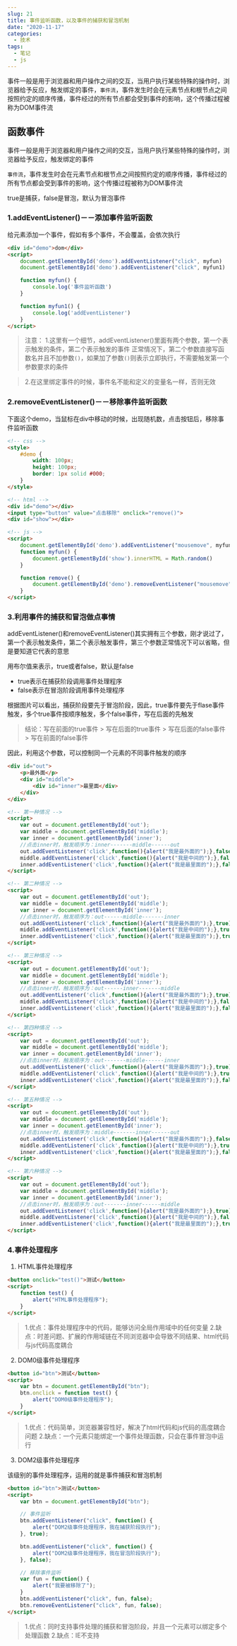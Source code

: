 ```yaml
---
slug: 21
title: 事件监听函数，以及事件的捕获和冒泡机制
date: "2020-11-17"
categories: 
  - 技术
tags: 
  - 笔记
  - js
---
```






事件一般是用于浏览器和用户操作之间的交互，当用户执行某些特殊的操作时，浏览器给予反应，触发绑定的事件，`事件流`，事件发生时会在元素节点和根节点之间按照约定的顺序传播，事件经过的所有节点都会受到事件的影响，这个传播过程被称为DOM事件流




## 函数事件

事件一般是用于浏览器和用户操作之间的交互，当用户执行某些特殊的操作时，浏览器给予反应，触发绑定的事件

`事件流`，事件发生时会在元素节点和根节点之间按照约定的顺序传播，事件经过的所有节点都会受到事件的影响，这个传播过程被称为DOM事件流

true是捕获，false是冒泡，默认为冒泡事件


### 1.addEventListener()－－添加事件监听函数

给元素添加一个事件，假如有多个事件，不会覆盖，会依次执行

```html
<div id="demo">dom</div>
<script>
    document.getElementById('demo').addEventListener("click", myfun)
    document.getElementById('demo').addEventListener("click", myfun1)

    function myfun() {
        console.log('事件监听函数')
    }

    function myfun1() {
        console.log('addEventListener')
    }
</script>
```

>注意：
>1.这里有一个细节，addEventListener()里面有两个参数，第一个表示触发的条件，第二个表示触发的事件
>正常情况下，第二个参数直接写函数名并且不加参数`()`，如果加了参数`()`则表示立即执行，不需要触发第一个参数要求的条件

>2.在这里绑定事件的时候，事件名不能和定义的变量名一样，否则无效

### 2.removeEventListener()－－移除事件监听函数

下面这个demo，当鼠标在div中移动的时候，出现随机数，点击按钮后，移除事件监听函数

```html
<!-- css -->
<style>
    #demo {
        width: 100px;
        height: 100px;
        border: 1px solid #000;
    }
</style>

<!-- html -->
<div id="demo"></div>
<input type="button" value="点击移除" onclick="remove()">
<div id="show"></div>

<!-- js -->
<script>
    document.getElementById('demo').addEventListener("mousemove", myfun)
    function myfun() {
        document.getElementById('show').innerHTML = Math.random()
    }

    function remove() {
        document.getElementById('demo').removeEventListener("mousemove", myfun)
    }
</script>
```


### 3.利用事件的捕获和冒泡做点事情

addEventListener()和removeEventListener()其实拥有三个参数，刚才说过了，第一个表示触发条件，第二个表示触发事件，第三个参数正常情况下可以省略，但是要知道它代表的意思

用布尔值来表示，true或者false，默认是false


* true表示在捕获阶段调用事件处理程序
* false表示在冒泡阶段调用事件处理程序

根据图片可以看出，捕获阶段要先于冒泡阶段，因此，true事件要先于flase事件触发，多个true事件按顺序触发，多个false事件，写在后面的先触发

>结论：写在前面的true事件 > 写在后面的true事件 > 写在后面的false事件 > 写在前面的false事件

因此，利用这个参数，可以控制同一个元素的不同事件触发的顺序

```html
<div id="out">
    <p>最外面</p>
    <div id="middle">
        <div id="inner">最里面</div>
    </div>
</div>

<!-- 第一种情况 -->
<script>
    var out = document.getElementById('out'); 
    var middle = document.getElementById('middle'); 
    var inner = document.getElementById('inner'); 
    //点击inner时，触发顺序为：inner-------middle------out
    out.addEventListener('click',function(){alert("我是最外面的");},false);   
    middle.addEventListener('click',function(){alert("我是中间的");},false);    
    inner.addEventListener('click',function(){alert("我是最里面的");},false); 
</script>

<!-- 第二种情况 -->
<script>
    var out = document.getElementById('out'); 
    var middle = document.getElementById('middle'); 
    var inner = document.getElementById('inner'); 
    //点击inner时，触发顺序为：out------middle-------inner
    out.addEventListener('click',function(){alert("我是最外面的");},true);   
    middle.addEventListener('click',function(){alert("我是中间的");},true);  
    inner.addEventListener('click',function(){alert("我是最里面的");},true); 
</script>

<!-- 第三种情况 -->
<script>
    var out = document.getElementById('out'); 
    var middle = document.getElementById('middle'); 
    var inner = document.getElementById('inner'); 
    //点击inner时，触发顺序为：out------inner-------middle
    out.addEventListener('click',function(){alert("我是最外面的");},true);   
    middle.addEventListener('click',function(){alert("我是中间的");},false);    
    inner.addEventListener('click',function(){alert("我是最里面的");},false);
</script>

<!-- 第四种情况 -->
<script>
    var out = document.getElementById('out'); 
    var middle = document.getElementById('middle'); 
    var inner = document.getElementById('inner'); 
    //点击inner时，触发顺序为：out-------middle------inner
    out.addEventListener('click',function(){alert("我是最外面的");},true);   
    middle.addEventListener('click',function(){alert("我是中间的");},true);  
    inner.addEventListener('click',function(){alert("我是最里面的");},false);
</script>

<!-- 第五种情况 -->
<script>
    var out = document.getElementById('out'); 
    var middle = document.getElementById('middle'); 
    var inner = document.getElementById('inner'); 
    //点击inner时，触发顺序为：middle-------inner------out
    out.addEventListener('click',function(){alert("我是最外面的");},false);   
    middle.addEventListener('click',function(){alert("我是中间的");},true);  
    inner.addEventListener('click',function(){alert("我是最里面的");},false);
</script>

<!-- 第六种情况 -->
<script>
    var out = document.getElementById('out'); 
    var middle = document.getElementById('middle'); 
    var inner = document.getElementById('inner'); 
    //点击inner时，触发顺序为：out-------inner------middle
    out.addEventListener('click',function(){alert("我是最外面的");},true);   
    middle.addEventListener('click',function(){alert("我是中间的");},false);    
    inner.addEventListener('click',function(){alert("我是最里面的");},true);
</script>
```

### 4.事件处理程序

1. HTML事件处理程序

```html
<button onclick="test()">测试</button>
<script>
    function test() {
        alert("HTML事件处理程序");
    }
</script>
```

>1.优点：事件处理程序中的代码，能够访问全局作用域中的任何变量
>2.缺点：时差问题、扩展的作用域链在不同浏览器中会导致不同结果、html代码与js代码高度耦合

2. DOM0级事件处理程序

```html
<button id="btn">测试</button>
<script>
    var btn = document.getElementById("btn");
    btn.onclick = function test() {
        alert("DOM0级事件处理程序");
    }
</script>
```

>1.优点：代码简单，浏览器兼容性好，解决了html代码和js代码的高度耦合问题
>2.缺点：一个元素只能绑定一个事件处理函数，只会在事件冒泡中运行

3. DOM2级事件处理程序

该级别的事件处理程序，运用的就是事件捕获和冒泡机制

```html
<button id="btn">测试</button>
<script>
    var btn = document.getElementById("btn");

    // 事件监听
    btn.addEventListener("click", function() {
        alert("DOM2级事件处理程序，我在捕获阶段执行");
    }, true);

    btn.addEventListener("click", function() {
        alert("DOM2级事件处理程序，我在冒泡阶段执行");
    }, false);

    // 移除事件监听
    var fun = function() {
        alert("我要被移除了");
    }
    btn.addEventListener("click", fun, false);
    btn.removeEventListener("click", fun, false);
</script>
```

>1.优点：同时支持事件处理的捕获和冒泡阶段，并且一个元素可以绑定多个处理函数
>2.缺点：IE不支持

